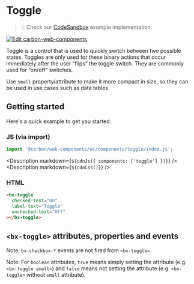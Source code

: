 
# Toggle

> 💡 Check our
> [CodeSandbox](https://codesandbox.io/s/github/carbon-design-system/carbon-for-ibm-dotcom/tree/v1/packages/carbon-web-components/examples/codesandbox/basic/components/toggle)
> example implementation.

[![Edit carbon-web-components](https://codesandbox.io/static/img/play-codesandbox.svg)](https://codesandbox.io/s/github/carbon-design-system/carbon-for-ibm-dotcom/tree/v1/packages/carbon-web-components/examples/codesandbox/basic/components/toggle)

Toggle is a control that is used to quickly switch between two possible states.
Toggles are only used for these binary actions that occur immediately after the
user “flips” the toggle switch. They are commonly used for “on/off” switches.

Use `small` property/attribute to make it more compact in size, so they can be
used in use cases such as data tables.

## Getting started

Here's a quick example to get you started.

### JS (via import)

```javascript
import '@carbon/web-components/es/components/toggle/index.js';
```

<Description markdown={`${cdnJs({ components: ['toggle'] })}`} />
<Description markdown={`${cdnCss()}`} />

### HTML

```html
<bx-toggle
  checked-text="On"
  label-text="Toggle"
  unchecked-text="Off"
></bx-toggle>
```

## `<bx-toggle>` attributes, properties and events

Note: `bx-checkbox-*` events are not fired from `<bx-toggle>`.

Note: For `boolean` attributes, `true` means simply setting the attribute (e.g.
`<bx-toggle small>`) and `false` means not setting the attribute (e.g.
`<bx-toggle>` without `small` attribute).

<Props of="bx-toggle" />

